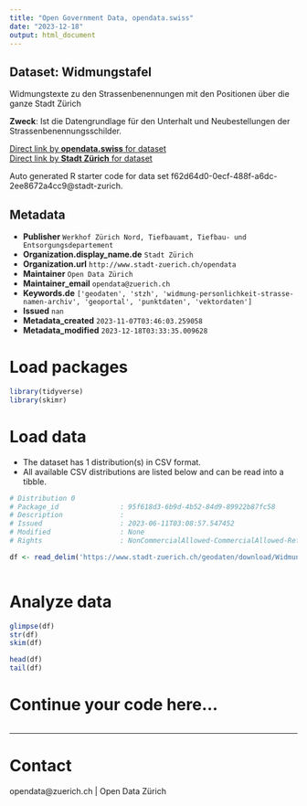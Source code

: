 ```yaml
---
title: "Open Government Data, opendata.swiss"
date: "2023-12-18"
output: html_document
---
```


## Dataset: Widmungstafel

Widmungstexte zu den Strassenbenennungen mit den Positionen über die ganze Stadt Zürich

**Zweck**: Ist die Datengrundlage für den Unterhalt und Neubestellungen der Strassenbenennungsschilder. 

[Direct link by **opendata.swiss** for dataset](https://opendata.swiss/de/dataset/widmungstafel)<br>
[Direct link by **Stadt Zürich** for dataset](https://data.stadt-zuerich.ch/dataset/geo_widmungstafel)

Auto generated R starter code for data set f62d64d0-0ecf-488f-a6dc-2ee8672a4cc9@stadt-zurich.

## Metadata

- **Publisher** `Werkhof Zürich Nord, Tiefbauamt, Tiefbau- und Entsorgungsdepartement`
- **Organization.display_name.de** `Stadt Zürich`
- **Organization.url** `http://www.stadt-zuerich.ch/opendata`
- **Maintainer** `Open Data Zürich`
- **Maintainer_email** `opendata@zuerich.ch`
- **Keywords.de** `['geodaten', 'stzh', 'widmung-personlichkeit-strasse-namen-archiv', 'geoportal', 'punktdaten', 'vektordaten']`
- **Issued** `nan`
- **Metadata_created** `2023-11-07T03:46:03.259058`
- **Metadata_modified** `2023-12-18T03:33:35.009628`


# Load packages

```r

library(tidyverse)
library(skimr)

```

# Load data

-   The dataset has 1 distribution(s) in CSV format.
-   All available CSV distributions are listed below and can be read into a tibble.

```r

# Distribution 0
# Package_id               : 95f618d3-6b9d-4b52-84d9-89922b87fc58
# Description              : 
# Issued                   : 2023-06-11T03:08:57.547452
# Modified                 : None
# Rights                   : NonCommercialAllowed-CommercialAllowed-ReferenceNotRequired

df <- read_delim('https://www.stadt-zuerich.ch/geodaten/download/Widmungstafel?format=10008')



```

# Analyze data

```r

glimpse(df)
str(df)
skim(df)

head(df)
tail(df)

```

# Continue your code here...

```r

```

------------------------------------------------------------------------

# Contact

opendata@zuerich.ch | Open Data Zürich
